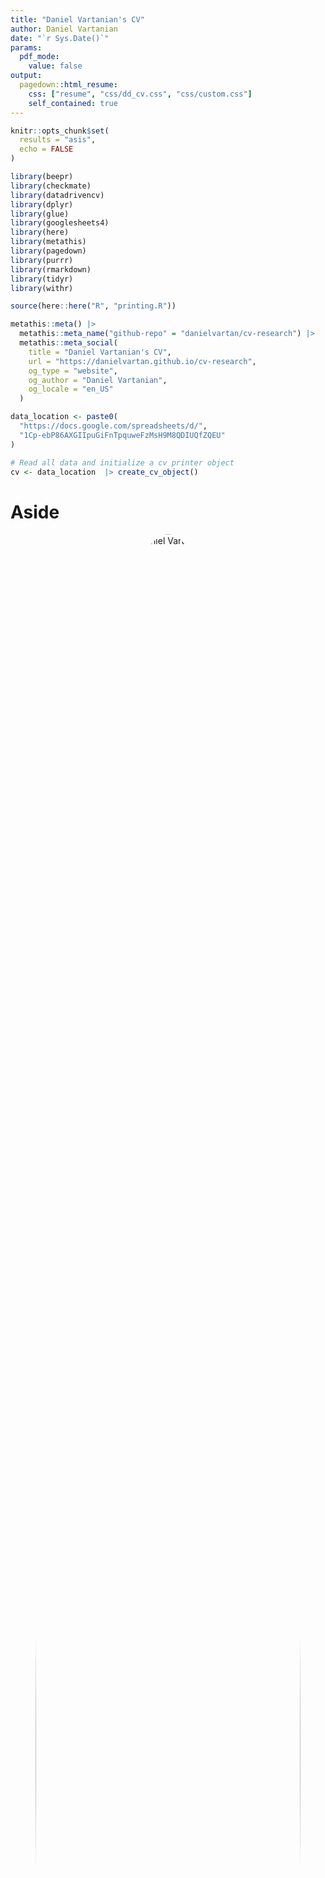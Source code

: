 ```yaml
---
title: "Daniel Vartanian's CV"
author: Daniel Vartanian
date: "`r Sys.Date()`"
params:
  pdf_mode:
    value: false
output:
  pagedown::html_resume:
    css: ["resume", "css/dd_cv.css", "css/custom.css"]
    self_contained: true
---
```


<!-- See <https://pagedown.rbind.io/#resume> to learn more. -->

```r
knitr::opts_chunk$set(
  results = "asis",
  echo = FALSE
)
```

```r
library(beepr)
library(checkmate)
library(datadrivencv)
library(dplyr)
library(glue)
library(googlesheets4)
library(here)
library(metathis)
library(pagedown)
library(purrr)
library(rmarkdown)
library(tidyr)
library(withr)
```

```r
source(here::here("R", "printing.R"))
```

```r
metathis::meta() |>
  metathis::meta_name("github-repo" = "danielvartan/cv-research") |>
  metathis::meta_social(
    title = "Daniel Vartanian's CV",
    url = "https://danielvartan.github.io/cv-research",
    og_type = "website",
    og_author = "Daniel Vartanian",
    og_locale = "en_US"
  )
```

<!-- styles: start -->
<link rel="stylesheet" href="https://cdn.jsdelivr.net/gh/jpswalsh/academicons@1/css/academicons.min.css">
<!-- styles: end -->

<!-- scripts: start -->
<script src="https://kit.fontawesome.com/ddcb976bc4.js" crossorigin="anonymous"></script>
<!-- scripts: end -->

```r
data_location <- paste0(
  "https://docs.google.com/spreadsheets/d/",
  "1Cp-ebP86AXGIIpuGiFnTpquweFzMsH9M8QDIUQfZQEU"
)

# Read all data and initialize a cv printer object
cv <- data_location  |> create_cv_object()
```

# Aside

![Daniel Vartanian](https://avatars.githubusercontent.com/u/29462472?v=4){width=100% style='border-radius: 50%; text-align: center;'}

```r
if (isTRUE(params$pdf_mode)) {
  cat(
    "<p style='font-size: 0.65rem; text-align: center;'>",
    "Access this CV online at: ",
    "[danielvartan.github.io/cv-research]",
    "(https://danielvartan.github.io/cv-research)",
    "</p>",
    sep = ""
  )
} else {
  cat(
    "<p style='text-align: center;'>",
    "[<i class = 'fas fa-download'></i> Download this CV]",
    "(pdf/Daniel%20Vartanian.pdf)",
    "</p>",
    sep = ""
  )
}
```

::: {style="text-align: left; padding-top:20px;"}
<h2>Contact</h2>

<i class="fa fa-map-marker"></i>  São Paulo, SP, Brazil

<i class="fa-solid fa-phone"></i> [+55 11 95057-9817](https://wa.me/+5511950579817)

<i class="fa-solid fa-envelope"></i> [danvartan@gmail.com](mailto:danvartan@gmail.com)

<i class="fa-brands fa-github"></i> [danielvartan](https://github.com/danielvartan)

<i class="fa-brands fa-linkedin-in"></i> [danielvartan](https://www.linkedin.com/in/danielvartan)

<i class="fa-brands fa-orcid"></i> [0000-0001-7782-759X](https://orcid.org/0000-0001-7782-759X)
:::

::: {style="text-align: left; padding-top:20px;"}
<h2>References</h2>

<h3 style="padding-top: 15px;">[Prof. Dr. Aline Carvalho](https://orcid.org/0000-0002-4900-5609)</h3>

<p>
Department of Nutrition<br>
School of Public Health<br>
University of São Paulo
</p>

<h3>[Prof. Dr. Camilo R. Neto](https://orcid.org/0000-0001-6783-6695)</h3>

<p>
Graduate Program in Complex Systems Modeling<br>
School of Arts, Sciences and Humanities<br>
University of São Paulo
</p>

<h3>[Prof. Dr. Leandro Garcia](https://orcid.org/0000-0001-5947-2617)</h3>

<p>
Senior Lecturer in Complexity Science in Public Health<br>
Centre for Public Health<br>
Queen's University Belfast
</p>
:::

## Disclaimer {#disclaimer}

Developed with R [pagedown](https://github.com/rstudio/pagedown) and [datadrivencv](https://github.com/nstrayer/datadrivencv) packages

Source code available at [github.com/danielvartan/cv-research](https://github.com/danielvartan/cv-research)

Last updated on `r withr::with_locale(c("LC_TIME" = "en_US"), format(Sys.Date(), "%B %e, %Y"))`

# Main

## Daniel Vartanian {#title}

<p style="font-size: 0.7rem;">Interdisciplinary researcher specializing in agent-based modeling, complex systems, and research software engineering, primarily in social, public health, and environmental contexts. Highly skilled in R (incl. package development), NetLogo, Python, data visualization, user interfaces (GUIs), and reproducible research. Experienced in leading and collaborating across interdisciplinary teams, developing user-friendly scientific tools, and supporting stakeholder engagement. Fluent in English and Portuguese. Prepared to relocate and integrate into new institutional and cultural environments.<p>

<p style="font-size: 0.7rem; font-style: italic; color: #4F5556; padding-top: 0rem">Additional supporting documents, detailed outputs, and original references available upon request or via links below.<p>

<p style="font-size: 0.7rem; font-style: italic; color: #4F5556; padding-top: 0rem;">Legal name: Daniel Kachvartanian de Azevedo<br>Professional and social name: Daniel Vartanian<p>


## Education {#education data-icon=graduation-cap}

```r
cv <- cv |> print_section("education")
```

## Research Experience {#research data-icon=laptop}

```r
cv <- cv |> print_section("research_experience")
```

::: {.aside style="top: 0px;"}
<h2>Affiliations</h2>

<h3 style="padding-bottom: 5px">[RESICLIMA Network](https://resiclima.com.br/quem-somos/)</h3>

<p style="margin-block-start: 0em;">Researcher (2024-Present)</p>

<h3 style="padding-bottom: 5px">[Sustentarea](https://www.fsp.usp.br/sustentarea/)</h3>

<p style="margin-block-start: 0em;">Researcher (2024-Present)</p>

<h3 style="padding-bottom: 5px">[rOpenSci](https://ropensci.org)</h3>

<p style="margin-block-start: 0em;">Software Developer and Maintainer (2021-Present)</p>

<h3 style="padding-bottom: 5px">[Interdisciplinary Sleep Research Group (GIPSO)](https://dgp.cnpq.br/dgp/espelhogrupo/0840395566366418)</h3>

<p style="margin-block-start: 0em;">Researcher (2016-2022)</p>

<br>

<h2>Languages</h2>

<p style="margin-top: 5px"><i class="fa-solid fa-crow"></i> [danielvartan](https://www.duolingo.com/profile/danielvartan)</p>

<h3 style="padding-top: 10px">English</h3>

<i class="fa-solid fa-ear-listen"></i> Fluent

<i class="fas fa-book-reader"></i> Fluent

<i class="fa fa-comments-o" aria-hidden="true"></i> Fluent

<i class="fas fa-pencil-alt" aria-hidden="true"></i> Fluent

<h3 style="padding-top: 10px">Portuguese</h3>

<i class="fa-solid fa-ear-listen"></i> Fluent

<i class="fas fa-book-reader"></i> Fluent

<i class="fa fa-comments-o" aria-hidden="true"></i> Fluent

<i class="fas fa-pencil-alt" aria-hidden="true"></i> Fluent

<h3 style="padding-top: 10px">Spanish</h3>

<i class="fa-solid fa-ear-listen"></i> Fluent

<i class="fas fa-book-reader"></i> Fluent

<i class="fa fa-comments-o" aria-hidden="true"></i> Intermediate

<i class="fas fa-pencil-alt" aria-hidden="true"></i> Intermediate

<h3 style="padding-top: 10px">French</h3>

<i class="fa-solid fa-ear-listen"></i> Basic

<i class="fas fa-book-reader"></i> Basic

<i class="fa fa-comments-o" aria-hidden="true"></i> Basic

<i class="fas fa-pencil-alt" aria-hidden="true"></i> Basic
:::

## Teaching Experience {#teaching data-icon=chalkboard-user}

```r
cv <- cv |> print_section("teaching_experience")
```

## Honors, Awards & Fellowships {#funding data-icon=medal}

```r
cv <- cv |> print_section("funding")
```

::: {.aside style="top: 0px;"}
<h2>Programming Languages</h2>

<p style="margin-top: 5px"><i class="fa-brands fa-github"></i> [danielvartan](https://github.com/danielvartan)</p>

<h3 style="padding-top: 10px">Expert</h3>

<i class="fab fa-r-project"></i> `R`

<i class="fa-solid fa-map"></i> `NetLogo`

<h3 style="padding-top: 10px">Advanced</h3>

<i class="fab fa-python"></i> `Python`

<i class="fas fa-database"></i> `SQL`

<h3 style="padding-top: 10px">Intermediate</h3>

<i class="fa-solid fa-terminal"></i> `Bash`

<i class="fab fa-js"></i> `JavaScript`

<h3 style="padding-top: 10px">Beginner</h3>

<i class="fa-solid fa-code"></i> `C` `C++` `C#`

<i class="fa-solid fa-code"></i> `Scala`

<i class="fa-solid fa-code"></i> `GAML` (GAMA)

<i class="fa-solid fa-robot"></i> `GDScript` (Godot)

<i class="fa-solid fa-code"></i> `Julia`

<i class="fa-solid fa-code"></i> `Lua`

<i class="fa-brands fa-php"></i> `PHP`

<h3 style="padding-top: 10px">Markup/Other Languages</h3>

<i class="fab fa-css3-alt"></i> `CSS`

<i class="fas fa-code-branch"></i> `Git`

<i class="fab fa-html5"></i> `HTML`

<i class="fa-brands fa-markdown"></i> `Markdown`

<i class="fa-brands fa-sass"></i> `SASS`

<i class="fas fa-code"></i> `SPSS`

<i class="fa-solid fa-code"></i> `TeX` `LaTeX`
:::

## Outreach Projects {#outreach data-icon=users}

```r
cv <- cv |> print_section("outreach")
```

## Selected Talks {#talks data-icon=comments}

```r
cv <- cv |> print_section("talks")
```

## Selected Software Projects {#software data-icon=box-open}

```r
cv <- cv |> print_section("software_development")
```

::: {.aside style="top: 0px;"}
<h2>Technical Skills</h2>

<p style="margin-block-start: 0em;">• Statistical modeling</p>

<p style="margin-block-start: 0em;">• Complex systems modeling</p>

<p style="margin-block-start: 0em;">• Agent-based modeling</p>

<p style="margin-block-start: 0em; color: #4F5556;">(NetLogo, GAMA, Python/[Mesa](https://mesa.readthedocs.io/))</p>

<p style="margin-block-start: 0em;">• Programming </p>

<p style="margin-block-start: 0em; color: #4F5556;">(R, Python, NetLogo, SQL)</p>

<p style="margin-block-start: 0em;">• Machine learning</p>

<p style="margin-block-start: 0em;">• Temporal data analysis</p>

<p style="margin-block-start: 0em;">• Spatial data analysis</p>

<p style="margin-block-start: 0em;">• Data visualization</p>

<p style="margin-block-start: 0em; color: #4F5556;">([Shiny](https://danielvartan.shinyapps.io/cran-logs), Plotly, [Quarto](https://danielvartan.github.io/mastersthesis/web/qmd/supplementary-material-3.html), R Markdown)</p>

<p style="margin-block-start: 0em;">• Research software development</p>

<p style="margin-block-start: 0em; color: #4F5556;">([CRAN](https://cran.r-project.org/web/packages/brandr/index.html), [rOpenSci](https://github.com/ropensci/mctq), [GitHub](https://github.com/danielvartan/actverse))</p>

<p style="margin-block-start: 0em;">• Open science practices</p>

<p style="margin-block-start: 0em;">• Reproducible research</p>

<p style="margin-block-start: 0em;">• Project management</p>

<p style="margin-block-start: 0em;">• Technical and academic writing</p>

<p style="margin-block-start: 0em;">• Proposal/grant writing</p>

<p style="margin-block-start: 0em;">• Community building and management</p>

<p style="margin-block-start: 0em;">• Cross-sector teamwork</p>

<p style="margin-block-start: 0em;">• Scientific communication </p>

<p style="margin-block-start: 0em; color: #4F5556;">([Oral](https://g1.globo.com/fantastico/video/metade-da-populacao-se-sente-mal-no-horario-de-verao-revela-pesquisa-6219513.ghtml), [written](https://danielvartan.github.io/lorenz-system/), [visual](https://danielvartan.github.io/central-limit-theorem/))</p>

<p style="margin-block-start: 0em;">• Graphic and web design</p>
:::

## Selected Publications {#publications data-icon=book}

```r
cv <- cv |> print_section("publications")
```
